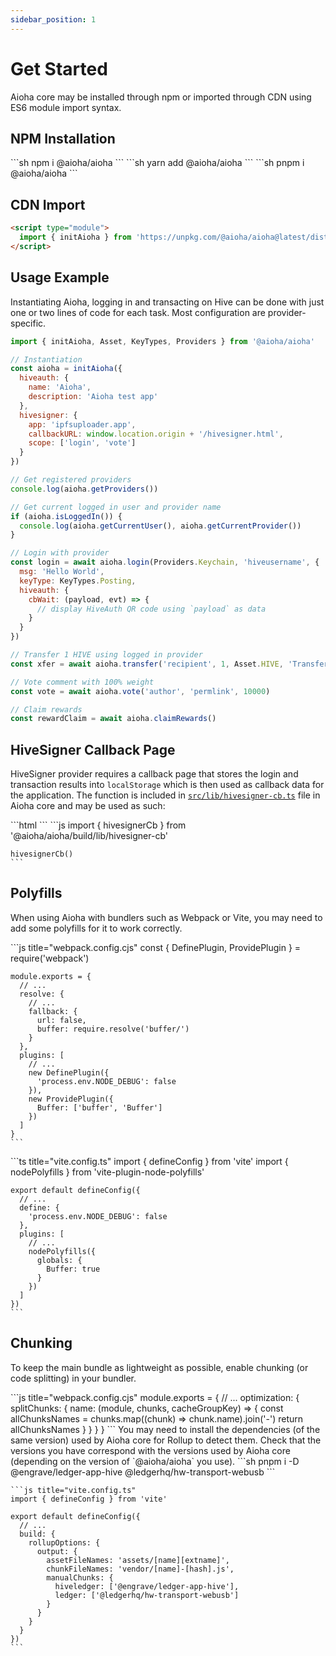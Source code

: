 ```yaml
---
sidebar_position: 1
---
```



# Get Started

Aioha core may be installed through npm or imported through CDN using ES6 module import syntax.

## NPM Installation

<Tabs>
  <TabItem value="npm" label="npm" default>
    ```sh
    npm i @aioha/aioha
    ```
  </TabItem>
  <TabItem value="yarn" label="yarn">
    ```sh
    yarn add @aioha/aioha
    ```
  </TabItem>
  <TabItem value="pnpm" label="pnpm">
    ```sh
    pnpm i @aioha/aioha
    ```
  </TabItem>
</Tabs>

## CDN Import

```html title="index.html"
<script type="module">
  import { initAioha } from 'https://unpkg.com/@aioha/aioha@latest/dist/bundle.js'
</script>
```

## Usage Example

Instantiating Aioha, logging in and transacting on Hive can be done with just one or two lines of code for each task. Most configuration are provider-specific.

```js
import { initAioha, Asset, KeyTypes, Providers } from '@aioha/aioha'

// Instantiation
const aioha = initAioha({
  hiveauth: {
    name: 'Aioha',
    description: 'Aioha test app'
  },
  hivesigner: {
    app: 'ipfsuploader.app',
    callbackURL: window.location.origin + '/hivesigner.html',
    scope: ['login', 'vote']
  }
})

// Get registered providers
console.log(aioha.getProviders())

// Get current logged in user and provider name
if (aioha.isLoggedIn()) {
  console.log(aioha.getCurrentUser(), aioha.getCurrentProvider())
}

// Login with provider
const login = await aioha.login(Providers.Keychain, 'hiveusername', {
  msg: 'Hello World',
  keyType: KeyTypes.Posting,
  hiveauth: {
    cbWait: (payload, evt) => {
      // display HiveAuth QR code using `payload` as data
    }
  }
})

// Transfer 1 HIVE using logged in provider
const xfer = await aioha.transfer('recipient', 1, Asset.HIVE, 'Transferred using Aioha with memo')

// Vote comment with 100% weight
const vote = await aioha.vote('author', 'permlink', 10000)

// Claim rewards
const rewardClaim = await aioha.claimRewards()
```

## HiveSigner Callback Page

HiveSigner provider requires a callback page that stores the login and transaction results into `localStorage` which is then used as callback data for the application. The function is included in [`src/lib/hivesigner-cb.ts`](https://github.com/aioha-hive/aioha/blob/main/src/lib/hivesigner-cb.ts) file in Aioha core and may be used as such:

<Tabs>
  <TabItem value="cdn" label="CDN" default>
    ```html
    <script type="module">
      import { hivesignerCb } from 'https://unpkg.com/@aioha/aioha@latest/dist/hivesigner-cb.js'
      hivesignerCb()
    </script>
    ```
  </TabItem>
  <TabItem value="npm" label="NPM Module">
    ```js
    import { hivesignerCb } from '@aioha/aioha/build/lib/hivesigner-cb'

    hivesignerCb()
    ```
  </TabItem>
</Tabs>

## Polyfills

When using Aioha with bundlers such as Webpack or Vite, you may need to add some polyfills for it to work correctly.

<Tabs>
  <TabItem value="webpack" label="Webpack" default>
    ```js title="webpack.config.cjs"
    const { DefinePlugin, ProvidePlugin } = require('webpack')

    module.exports = {
      // ...
      resolve: {
        // ...
        fallback: {
          url: false,
          buffer: require.resolve('buffer/')
        }
      },
      plugins: [
        // ...
        new DefinePlugin({
          'process.env.NODE_DEBUG': false
        }),
        new ProvidePlugin({
          Buffer: ['buffer', 'Buffer']
        })
      ]
    }
    ```
  </TabItem>
  <TabItem value="vite" label="Vite">
    ```ts title="vite.config.ts"
    import { defineConfig } from 'vite'
    import { nodePolyfills } from 'vite-plugin-node-polyfills'

    export default defineConfig({
      // ...
      define: {
        'process.env.NODE_DEBUG': false
      },
      plugins: [
        // ...
        nodePolyfills({
          globals: {
            Buffer: true
          }
        })
      ]
    })
    ```
  </TabItem>
</Tabs>

## Chunking

To keep the main bundle as lightweight as possible, enable chunking (or code splitting) in your bundler.

<Tabs>
  <TabItem value="webpack" label="Webpack" default>
    ```js title="webpack.config.cjs"
    module.exports = {
      // ...
      optimization: {
        splitChunks: {
          name: (module, chunks, cacheGroupKey) => {
            const allChunksNames = chunks.map((chunk) => chunk.name).join('-')
            return allChunksNames
          }
        }
      }
    }
    ```
  </TabItem>
  <TabItem value="vite" label="Vite/Rollup">
      <Admonition type="info">
      You may need to install the dependencies (of the same version) used by Aioha core for Rollup to detect them. Check that the versions you have correspond with the versions used by Aioha core (depending on the version of `@aioha/aioha` you use).
      ```sh
      pnpm i -D @engrave/ledger-app-hive @ledgerhq/hw-transport-webusb
      ```
      </Admonition>

    ```js title="vite.config.ts"
    import { defineConfig } from 'vite'

    export default defineConfig({
      // ...
      build: {
        rollupOptions: {
          output: {
            assetFileNames: 'assets/[name][extname]',
            chunkFileNames: 'vendor/[name]-[hash].js',
            manualChunks: {
              hiveledger: ['@engrave/ledger-app-hive'],
              ledger: ['@ledgerhq/hw-transport-webusb']
            }
          }
        }
      }
    })
    ```
  </TabItem>
</Tabs>